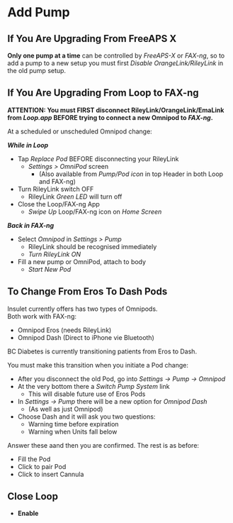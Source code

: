 # Add Pump

## If You Are Upgrading From FreeAPS X
**Only one pump at a time** can be controlled by *FreeAPS-X* or *FAX-ng*, so to add a pump to a new setup you must first *Disable OrangeLink/RileyLink* in the old pump setup.
 
## If You Are Upgrading From Loop to FAX-ng
**ATTENTION: You must FIRST disconnect RileyLink/OrangeLink/EmaLink from *Loop.app* BEFORE trying to connect a new Omnipod to *FAX-ng*.**

At a scheduled or unscheduled Omnipod change:

***While in Loop***

* Tap *Replace Pod* BEFORE disconnecting your RileyLink
	- *Settings > OmniPod* screen
	  - (Also available from *Pump/Pod icon* in top Header in both Loop and FAX-ng)
* Turn RileyLink switch OFF
	- RileyLink *Green LED* will turn off
* Close the Loop/FAX-ng App
	- *Swipe Up* Loop/FAX-ng icon on *Home Screen* 

***Back in FAX-ng***

* Select *Omnipod* in *Settings > Pump*
	- RileyLink should be recognised immediately
	- *Turn RileyLink ON*
* Fill a new pump or OmniPod, attach to body
	- *Start New Pod*

## To Change From Eros To Dash Pods

Insulet currently offers has two types of Omnipods.  
Both work with FAX-ng:

* Omnipod Eros (needs RileyLink)
* Omnipod Dash (Direct to iPhone vie Bluetooth)

BC Diabetes is currently transitioning patients from Eros to Dash. 

You must make this transition when you initiate a Pod change:

* After you disconnect the old Pod, go into *Settings -> Pump -> Omnipod*
* At the very bottom there a *Switch Pump System* link
  * This will disable future use of Eros Pods
* In *Settings -> Pump* there will be a new option for *Omnipod Dash*
  * (As well as just Omnipod)
* Choose Dash and it will ask you two questions:
  * Warning time before expiration 
  * Warning when Units fall below

Answer these aand then you are confirmed. The rest is as before:

* Fill the Pod
* Click to pair Pod
* Click to insert Cannula

## Close Loop
* **Enable**



